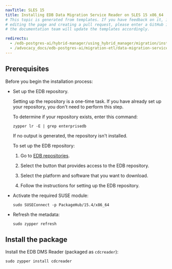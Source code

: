 ```yaml
---
navTitle: SLES 15
title: Installing EDB Data Migration Service Reader on SLES 15 x86_64
# This topic is generated from templates. If you have feedback on it, instead of
# editing the page and creating a pull request, please enter a GitHub issue and
# the documentation team will update the templates accordingly.

redirects:
  - /edb-postgres-ai/hybrid-manager/using_hybrid_manager/migration/installing/linux_x86_64/edb-dms-reader_sles_15
  - /advocacy_docs/edb-postgres-ai/migration-etl/data-migration-service/getting_started/installing/linux_x86_64/edb-dms-reader_sles_15
---
```


## Prerequisites

Before you begin the installation process:

- Set up the EDB repository.

  Setting up the repository is a one-time task. If you have already set up your repository, you don't need to perform this step.

  To determine if your repository exists, enter this command:

  `zypper lr -E | grep enterprisedb`

  If no output is generated, the repository isn't installed.

  To set up the EDB repository:

  1. Go to [EDB repositories](https://www.enterprisedb.com/repos-downloads).

  1. Select the button that provides access to the EDB repository.

  1. Select the platform and software that you want to download.

  1. Follow the instructions for setting up the EDB repository.

- Activate the required SUSE module:
  ```shell
  sudo SUSEConnect -p PackageHub/15.4/x86_64

  ```
- Refresh the metadata:
  ```shell
  sudo zypper refresh
  ```

## Install the package

Install the EDB DMS Reader (packaged as `cdcreader`):

```shell
sudo zypper install cdcreader
```
